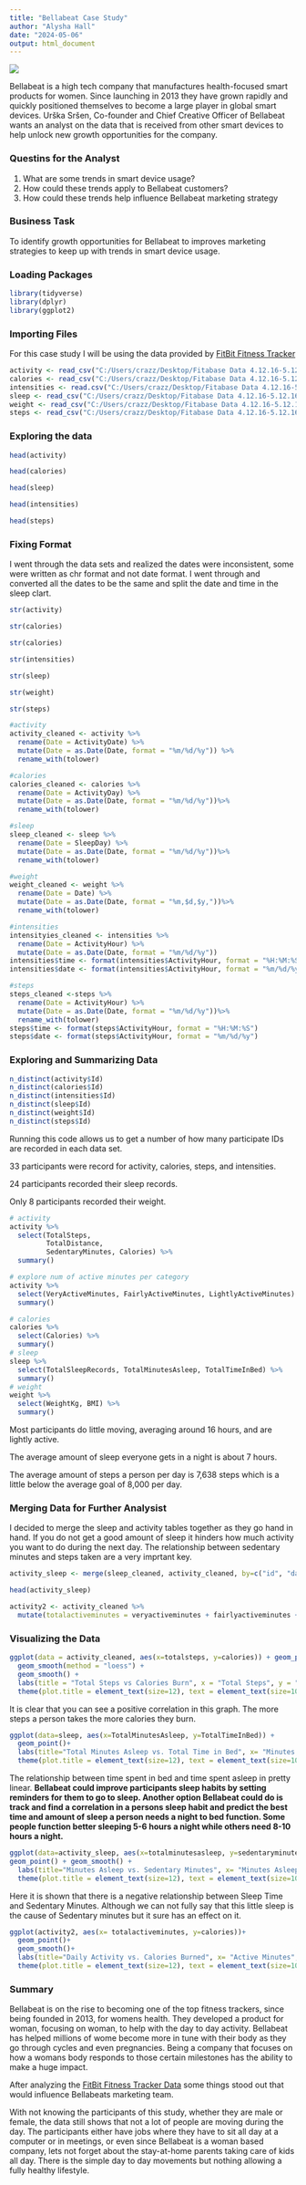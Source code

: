 ```yaml
---
title: "Bellabeat Case Study"
author: "Alysha Hall"
date: "2024-05-06"
output: html_document
---
```


![](Bellabeat-logo.webp)

Bellabeat is a high tech company that manufactures health-focused smart products for women. Since launching in 2013 they have grown rapidly and quickly positioned themselves to become a large player in global smart devices. Urška Sršen, Co-founder and Chief Creative Officer of Bellabeat wants an analyst on the data that is received from other smart devices to help unlock new growth opportunities for the company.


### **Questins for the Analyst**

1. What are some trends in smart device usage?
2. How could these trends apply to Bellabeat customers?
3. How could these trends help influence Bellabeat marketing strategy


### **Business Task**

To identify growth opportunities for Bellabeat to improves marketing strategies to keep up with trends in smart device usage.


### **Loading Packages**

```r
library(tidyverse)
library(dplyr)
library(ggplot2)
```


### **Importing Files**

For this case study I will be using the data provided by [FitBit Fitness Tracker](https://www.kaggle.com/datasets/arashnic/fitbit)

```r
activity <- read_csv("C:/Users/crazz/Desktop/Fitabase Data 4.12.16-5.12.16/dailyActivity_merged.csv")
calories <- read_csv("C:/Users/crazz/Desktop/Fitabase Data 4.12.16-5.12.16/dailyCalories_merged.csv")
intensities <- read.csv("C:/Users/crazz/Desktop/Fitabase Data 4.12.16-5.12.16/hourlyIntensities_merged.csv")
sleep <- read_csv("C:/Users/crazz/Desktop/Fitabase Data 4.12.16-5.12.16/sleepDay_merged.csv")
weight <- read_csv("C:/Users/crazz/Desktop/Fitabase Data 4.12.16-5.12.16/weightLogInfo_merged.csv")
steps <- read_csv("C:/Users/crazz/Desktop/Fitabase Data 4.12.16-5.12.16/hourlySteps_merged.csv")
```
### **Exploring the data**

```r
head(activity)
```
```r
head(calories)
```

```r
head(sleep)
```

```r
head(intensities)
```

```r
head(steps)
```

### **Fixing Format**

I went through the data sets and realized the dates were inconsistent, some were written as chr format and not date format. I went through and converted all the dates to be the same and split the date and time in the sleep clart. 

```r
str(activity)
```

```r
str(calories)
```

```r
str(calories)
```

```r
str(intensities)
```


```r
str(sleep)
```
```r
str(weight)
```

```r
str(steps)
```


```r
#activity
activity_cleaned <- activity %>% 
  rename(Date = ActivityDate) %>% 
  mutate(Date = as.Date(Date, format = "%m/%d/%y")) %>%
  rename_with(tolower)
```

```r
#calories
calories_cleaned <- calories %>% 
  rename(Date = ActivityDay) %>% 
  mutate(Date = as.Date(Date, format = "%m/%d/%y"))%>%
  rename_with(tolower)
```


```r
#sleep
sleep_cleaned <- sleep %>% 
  rename(Date = SleepDay) %>% 
  mutate(Date = as.Date(Date, format = "%m/%d/%y"))%>%
  rename_with(tolower)
```


```r
#weight
weight_cleaned <- weight %>%
  rename(Date = Date) %>%
  mutate(Date = as.Date(Date, format = "%m,$d,$y,"))%>%
  rename_with(tolower)
```

```r
#intensities
intensityies_cleaned <- intensities %>% 
  rename(Date = ActivityHour) %>% 
  mutate(Date = as.Date(Date, format = "%m/%d/%y"))
intensities$time <- format(intensities$ActivityHour, format = "%H:%M:%S")
intensities$date <- format(intensities$ActivityHour, format = "%m/%d/%y")
```


```r
#steps
steps_cleaned <-steps %>%
  rename(Date = ActivityHour) %>% 
  mutate(Date = as.Date(Date, format = "%m/%d/%y"))%>%
  rename_with(tolower)
steps$time <- format(steps$ActivityHour, format = "%H:%M:%S")
steps$date <- format(steps$ActivityHour, format = "%m/%d/%y")
```

### **Exploring and Summarizing Data**

```r
n_distinct(activity$Id)
n_distinct(calories$Id)
n_distinct(intensities$Id)
n_distinct(sleep$Id)
n_distinct(weight$Id)
n_distinct(steps$Id)
```

Running this code allows us to get a number of how many participate IDs are recorded in each data set. 

33 participants were record for activity, calories, steps, and intensities. 

24 participants recorded their sleep records.

Only 8 participants recorded their weight. 

```r
# activity
activity %>%  
  select(TotalSteps,
         TotalDistance,
         SedentaryMinutes, Calories) %>%
  summary()

# explore num of active minutes per category
activity %>%
  select(VeryActiveMinutes, FairlyActiveMinutes, LightlyActiveMinutes) %>%
  summary()

# calories
calories %>%
  select(Calories) %>%
  summary()
# sleep
sleep %>%
  select(TotalSleepRecords, TotalMinutesAsleep, TotalTimeInBed) %>%
  summary()
# weight
weight %>%
  select(WeightKg, BMI) %>%
  summary()
```

Most participants do little moving, averaging around 16 hours, and are lightly active.

The average amount of sleep everyone gets in a night is about 7 hours.

The average amount of steps a person per day is 7,638 steps which is a little below the average goal of 8,000 per day. 


### **Merging Data for Further Analysist**


I decided to merge the sleep and activity tables together as they go hand in hand. If you do not get a good amount of sleep it hinders how much activity you want to do during the next day. The relationship between sedentary minutes and steps taken are a very imprtant key. 

```r
activity_sleep <- merge(sleep_cleaned, activity_cleaned, by=c("id", "date"))
```

```r
head(activity_sleep)
```

```r
activity2 <- activity_cleaned %>% 
  mutate(totalactiveminutes = veryactiveminutes + fairlyactiveminutes + lightlyactiveminutes)
```

### **Visualizing the Data**


```r
ggplot(data = activity_cleaned, aes(x=totalsteps, y=calories)) + geom_point()  +
  geom_smooth(method = "loess") +
  geom_smooth() + 
  labs(title = "Total Steps vs Calories Burn", x = "Total Steps", y = "Calories")+
  theme(plot.title = element_text(size=12), text = element_text(size=10))
```


It is clear that you can see a positive correlation in this graph. The more steps a person takes the more calories they burn. 


```r
ggplot(data=sleep, aes(x=TotalMinutesAsleep, y=TotalTimeInBed)) + 
  geom_point()+ 
  labs(title="Total Minutes Asleep vs. Total Time in Bed", x= "Minutes Asleep", y= "Time in Bed")+
  theme(plot.title = element_text(size=12), text = element_text(size=10))
```

The relationship between time spent in bed and time spent asleep in pretty linear. **Bellabeat could improve participants sleep habits by setting reminders for them to go to sleep. Another option Bellabeat could do is track and find a correlation in a persons sleep habit and predict the best time and amount of sleep a person needs a night to bed function. Some people function better sleeping 5-6 hours a night while others need 8-10 hours a night.**


```r
ggplot(data=activity_sleep, aes(x=totalminutesasleep, y=sedentaryminutes)) + 
geom_point() + geom_smooth() +
  labs(title="Minutes Asleep vs. Sedentary Minutes", x= "Minutes Asleep", y="Sedentary Minutes")+
  theme(plot.title = element_text(size=12), text = element_text(size=10))
```

Here it is shown that there is a negative relationship between Sleep Time and Sedentary Minutes. Although we can not fully say that this little sleep is the cause of Sedentary minutes but it sure has an effect on it.


```r
ggplot(activity2, aes(x= totalactiveminutes, y=calories))+
  geom_point()+
  geom_smooth()+
  labs(title="Daily Activity vs. Calories Burned", x= "Active Minutes", y="Calories Burned")+
  theme(plot.title = element_text(size=12), text = element_text(size=10))
```

### **Summary**

Bellabeat is on the rise to becoming one of the top fitness trackers, since being founded in 2013, for womens health. They developed a product for woman, focusing on woman, to help with the day to day activity. Bellabeat has helped millions of wome become more in tune with their body as they go through cycles and even pregnancies. Being a company that focuses on how a womans body responds to those certain milestones has the ability to make a huge impact. 

After analyzing the [FitBit Fitness Tracker Data](https://www.kaggle.com/datasets/arashnic/fitbit) some things stood out that would influence Bellabeats marketing team. 

With not knowing the participants of this study, whether they are male or female, the data still shows that not a lot of people are moving during the day. The participants either have jobs where they have to sit all day at a computer or in meetings, or even since Bellabeat is a woman based company, lets not forget about the stay-at-home parents taking care of kids all day. There is the simple day to day movements but nothing allowing a fully healthy lifestyle. 